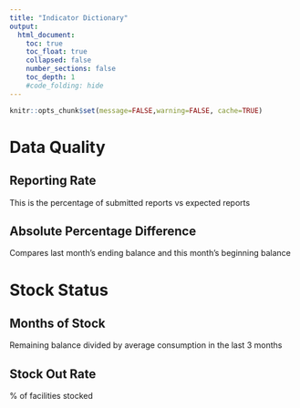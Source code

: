 ```yaml
---
title: "Indicator Dictionary"
output:
  html_document:
    toc: true
    toc_float: true
    collapsed: false
    number_sections: false
    toc_depth: 1
    #code_folding: hide
---
```


```r
knitr::opts_chunk$set(message=FALSE,warning=FALSE, cache=TRUE)
```


# Data Quality
## Reporting Rate
This is the percentage of submitted reports vs expected reports 

## Absolute Percentage Difference

Compares last month's ending balance and this month's beginning balance

# Stock Status
## Months of Stock

Remaining balance divided by average consumption in the last 3 months

## Stock Out Rate
% of facilities stocked


